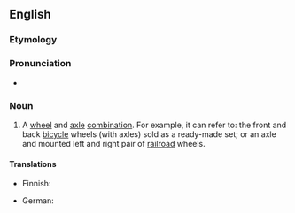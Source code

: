 ==English==

===Etymology===
{{compound|wheel|set|lang=en}}

===Pronunciation===
* {{IPA|/wiːlsɛt/|/hwiːlsɛt/|lang=en}}

===Noun===
{{en-noun}}

# A [[wheel]] and [[axle]] [[combination]]. For example, it can refer to:  the front and back [[bicycle]] wheels (with axles) sold as a ready-made set; or an axle and mounted left and right pair of [[railroad]] wheels.

====Translations====
{{trans-top|A wheel and axle combination}}
* Finnish: {{t|fi|pyöräkerta}}
{{trans-mid}}
* German: {{t|de|Radsatz|m}}
{{trans-bottom}}